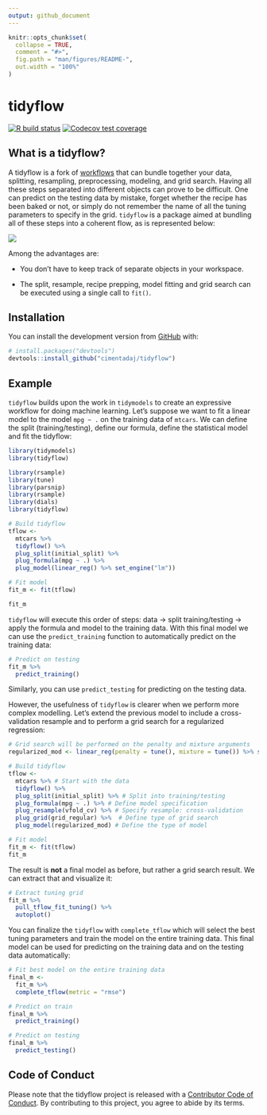 ```yaml
---
output: github_document
---
```


<!-- README.md is generated from README.Rmd. Please edit that file -->

```r
knitr::opts_chunk$set(
  collapse = TRUE,
  comment = "#>",
  fig.path = "man/figures/README-",
  out.width = "100%"
)
```

# tidyflow

<!-- badges: start -->
[![R build status](https://github.com/cimentadaj/tidyflow/workflows/R-CMD-check/badge.svg)](https://github.com/cimentadaj/tidyflow/actions)
[![Codecov test coverage](https://codecov.io/gh/cimentadaj/tidyflow/branch/master/graph/badge.svg)](https://codecov.io/gh/cimentadaj/tidyflow?branch=master)
<!-- badges: end -->

## What is a tidyflow? 

A tidyflow is a fork of [workflows](https://workflows.tidymodels.org/) that can bundle together your data, splitting, resampling, preprocessing, modeling, and grid search. Having all these steps separated into different objects can prove to be difficult. One can predict on the testing data by mistake, forget whether the recipe has been baked or not, or simply do not remember the name of all the tuning parameters to specify in the grid. `tidyflow` is a package aimed at bundling all of these steps into a coherent flow, as is represented below:

<img src='man/figures/stages_arrows_plug_complete_code.png'>

Among the advantages are:

 * You don't have to keep track of separate objects in your workspace.

 * The split, resample, recipe prepping, model fitting and grid search can be executed using a single call to `fit()`.
 
## Installation

You can install the development version from [GitHub](https://github.com/) with: 

```r
# install.packages("devtools")
devtools::install_github("cimentadaj/tidyflow")
```
 
## Example

`tidyflow` builds upon the work in `tidymodels` to create an expressive workflow for doing machine learning. Let's suppose we want to fit a linear model to the model `mpg ~ .` on the training data of `mtcars`. We can define the split (training/testing), define our formula, define the statistical model and fit the tidyflow:

```r
library(tidymodels)
library(tidyflow)
```

```r
library(rsample)
library(tune)
library(parsnip)
library(rsample)
library(dials)
library(tidyflow)
```

```r
# Build tidyflow
tflow <-
  mtcars %>%
  tidyflow() %>%
  plug_split(initial_split) %>%
  plug_formula(mpg ~ .) %>%
  plug_model(linear_reg() %>% set_engine("lm"))

# Fit model
fit_m <- fit(tflow)

fit_m
```

`tidyflow` will execute this order of steps: data -> split training/testing -> apply the formula and model to the training data. With this final model we can use the `predict_training` function to automatically predict on the training data:

```r
# Predict on testing
fit_m %>%
  predict_training()
```

Similarly, you can use `predict_testing` for predicting on the testing data.

However, the usefulness of `tidyflow` is clearer when we perform more complex modelling. Let's extend the previous model to include a cross-validation resample and to perform a grid search for a regularized regression:

```r
# Grid search will be performed on the penalty and mixture arguments
regularized_mod <- linear_reg(penalty = tune(), mixture = tune()) %>% set_engine("glmnet")

# Build tidyflow
tflow <-
  mtcars %>% # Start with the data
  tidyflow() %>%
  plug_split(initial_split) %>% # Split into training/testing
  plug_formula(mpg ~ .) %>% # Define model specification
  plug_resample(vfold_cv) %>% # Specify resample: cross-validation
  plug_grid(grid_regular) %>%  # Define type of grid search
  plug_model(regularized_mod) # Define the type of model

# Fit model
fit_m <- fit(tflow)
fit_m
```

The result is **not** a final model as before, but rather a grid search result. We can extract that and visualize it:

```r
# Extract tuning grid
fit_m %>%
  pull_tflow_fit_tuning() %>%
  autoplot()
```

You can finalize the `tidyflow` with `complete_tflow` which will select the best tuning parameters and train the model on the entire training data. This final model can be used for predicting on the training data and on the testing data automatically:

```r
# Fit best model on the entire training data
final_m <-
  fit_m %>%
  complete_tflow(metric = "rmse")

# Predict on train
final_m %>%
  predict_training()

# Predict on testing
final_m %>%
  predict_testing()
```

## Code of Conduct

Please note that the tidyflow project is released with a [Contributor Code of Conduct](https://contributor-covenant.org/version/2/0/CODE_OF_CONDUCT.html). By contributing to this project, you agree to abide by its terms.
